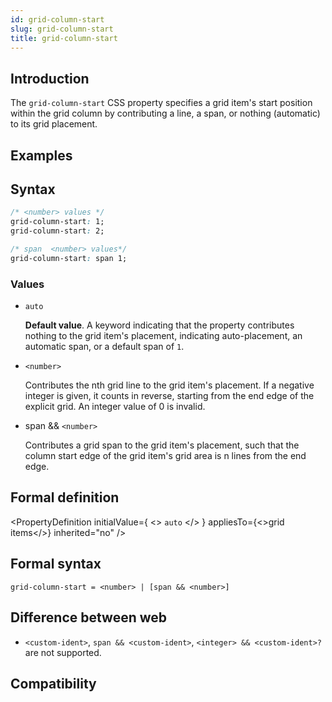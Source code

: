 ```yaml
---
id: grid-column-start
slug: grid-column-start
title: grid-column-start
---
```


## Introduction

The `grid-column-start` CSS property specifies a grid item's start position within the grid column by contributing a line, a span, or nothing (automatic) to its grid placement.

## Examples


<Go
  example="css-api"
  defaultFile="src/grid-column-start/App.tsx"
  img="/assets/doc/css/grid-column-start.png"
  defaultEntryFile="dist/grid-column-start.lynx.bundle"
  entry="src/grid-column-start"
/>

## Syntax

```css
/* <number> values */
grid-column-start: 1;
grid-column-start: 2;

/* span  <number> values*/
grid-column-start: span 1;
```

### Values

- `auto`

  **Default value**. A keyword indicating that the property contributes nothing to the grid item's placement, indicating auto-placement, an automatic span, or a default span of `1`.

- `<number>`

  Contributes the nth grid line to the grid item's placement. If a negative integer is given, it counts in reverse, starting from the end edge of the explicit grid. An integer value of 0 is invalid.

- span && `<number>`

  Contributes a grid span to the grid item's placement, such that the column start edge of the grid item's grid area is n lines from the end edge.

## Formal definition


<PropertyDefinition
  initialValue={
    <>
      <code>auto</code>
    </>
  }
  appliesTo={<>grid items</>}
  inherited="no"
/>

## Formal syntax

```
grid-column-start = <number> | [span && <number>]
```

## Difference between web

- `<custom-ident>`, `span && <custom-ident>`, `<integer> && <custom-ident>?` are not supported.

## Compatibility


<LegacyCompatTable metadata="css/properties/grid-column-start" />
